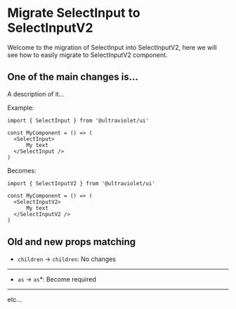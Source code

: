 
<Meta title="Migrations/SelectInput to SelectInputV2"/>


# Migrate SelectInput to SelectInputV2

Welcome to the migration of SelectInput into SelectInputV2, here we will see how to easily migrate to SelectInputV2 component.

## One of the main changes is...

A description of it...

Example:

```tsx
import { SelectInput } from '@ultraviolet/ui'

const MyComponent = () => (
  <SelectInput>
      My text
  </SelectInput />
)
```

Becomes:

```tsx
import { SelectInputV2 } from '@ultraviolet/ui'

const MyComponent = () => (
  <SelectInputV2>
      My text
  </SelectInputV2 />
)
```

## Old and new props matching

- `children` &rarr; `children`: No changes

---

- `as` &rarr; `as`*: Become required

---

etc...
